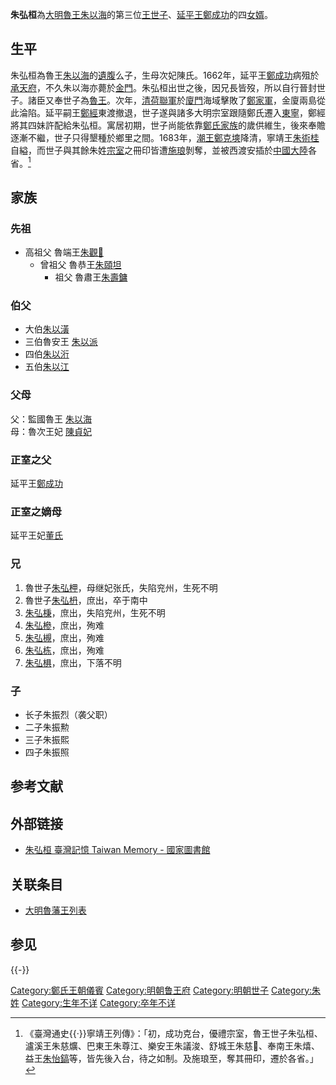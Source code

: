 {{東亞男性歷史人物
|名稱 = 朱弘桓
|身份 = 魯王世子
|國家 = [[大明|大明]][[監國_(魯王)|監國 (魯王)]]
|時代 = [[臺灣明鄭時期|臺灣明鄭時期]]
|前任 = 魯王[[朱以海|朱以海]]
|繼任 = 
|圖片名稱 =
|圖片大小 =
|圖片說明 =
|姓 = [[朱姓|朱]]
|字 = 
|號 = 
|封號 = [[王世子|王世子]]{{to}}[[魯王#明朝|魯王]]<br>儀賓
|族裔 = [[汉族|汉族]]
|信仰 = 
|氏族 = 
|祖籍 =
|本籍 =
|出身地 =
|府邸 =
|世系 = [[明朝藩王列表_(魯王系)|明魯王系十世孫]]
|小字 =
|別名 =
|法號 =
|院號 =
|其他名號 =
|出生日期 =
|出生地點 =
|婚年 =
|逝世日期 =
|逝世地點 =
|在位年代 =
|廟號 =
|諡號 = 
|墓葬 =
|祠廟 =
|父親 = 魯王[[朱以海|朱以海]]
|嫡母 = 魯元王妃張氏
|母親 = 魯次王妃陳氏
|正室 = 縣主鄭氏
|正室之父 = 延平王[[鄭成功|鄭成功]]
|正室之嫡母 = 延平王妃[[董王妃_(台灣)|董氏]]
|兄弟 = 魯王世子[[朱弘甲|朱弘甲]]<br>魯王世子[[朱弘枬|朱弘枬]]
|其他親屬 =
|出身 = 
|功名 = 
|經歷 = 
|著作 =
|注釋 =
}}
'''朱弘桓'''為[[明朝|大明]][[魯王#明朝|魯王]][[朱以海|朱以海]]的第三位[[王世子|王世子]]、[[延平王|延平王]][[鄭成功|鄭成功]]的四[[女婿|女婿]]。

== 生平 ==
朱弘桓為魯王[[朱以海|朱以海]]的[[遺腹子|遺腹]]么子，生母次妃陳氏。1662年，延平王[[鄭成功|鄭成功]]病殂於[[承天府_(台灣)|承天府]]，不久朱以海亦薨於[[金門|金門]]。朱弘桓出世之後，因兄長皆歿，所以自行晉封世子。諸臣又奉世子為[[明朝藩王列表_(魯王系)|魯王]]。次年，[[清荷聯軍|清荷聯軍]]於[[廈門|廈門]]海域擊敗了[[明鄭|鄭家軍]]，金廈兩島從此淪陷。延平嗣王[[鄭經|鄭經]]東渡撤退，世子遂與諸多大明宗室跟隨鄭氏遷入[[東寧_(台灣古名)|東寧]]，鄭經將其四妹許配給朱弘桓。寓居初期，世子尚能依靠[[鄭成功家族|鄭氏家族]]的歲供維生，後來奉贍逐漸不繼，世子只得墾種於鄉里之間。1683年，[[潮王|潮王]][[鄭克塽|鄭克塽]]降清，寧靖王[[朱術桂|朱術桂]]自縊，而世子與其餘朱姓[[宗室|宗室]]之冊印皆遭[[施琅|施琅]]剝奪，並被西渡安插於[[中國大陸|中國大陸]]各省。<ref>《臺灣通史{{·}}寧靖王列傳》：「初，成功克台，優禮宗室，魯王世子朱弘桓、瀘溪王朱慈爌、巴東王朱尊江、樂安王朱議浚、舒城王朱慈𤌄、奉南王朱熺、益王[[朱怡鎬|朱怡鎬]]等，皆先後入台，待之如制。及施琅至，奪其冊印，遷於各省。」</ref>

== 家族 ==
=== 先祖 ===
*高祖父 魯端王[[朱觀𤊟|朱觀𤊟]]
**曾祖父 魯恭王[[朱頤坦|朱頤坦]]
***祖父 魯肅王[[朱壽鏞|朱壽鏞]]
=== 伯父 ===
*大伯[[朱以潢|朱以潢]]
*三伯魯安王 [[朱以派|朱以派]]
*四伯[[朱以洐|朱以洐]]
*五伯[[朱以江|朱以江]]
=== 父母 ===
父：監國魯王 [[朱以海|朱以海]]<br>
母：魯次王妃 [[陳貞妃|陳貞妃]]

=== 正室之父 ===
延平王[[鄭成功|鄭成功]]
=== 正室之嫡母 ===
延平王妃[[董王妃_(台灣)|董氏]]
===兄 ===
#魯世子[[朱弘甲|朱弘柙]]，母继妃张氏，失陷兖州，生死不明
#魯世子[[朱弘枬|朱弘枬]]，庶出，卒于南中
#[[魯世子_(朱以海子)|朱弘棅]]，庶出，失陷兖州，生死不明
#[[朱弘槮|朱弘槮]]，庶出，殉难
#[[魯世子_(朱以海子)|朱弘槻]]，庶出，殉难
#[[朱弘栋|朱弘栋]]，庶出，殉难
#[[魯世子_(朱以海子)|朱弘椇]]，庶出，下落不明
=== 子 ===
*长子朱振烈（袭父职）
*二子朱振勲
*三子朱振熙
*四子朱振照

==参考文献==
{{reflist}}

==外部链接==
*[http://memory.ncl.edu.tw/tm_cgi/hypage.cgi?HYPAGE=toolbox_figure_detail.hpg&xml_id=0000008405 朱弘桓 臺灣記憶 Taiwan Memory - 國家圖書館] {{Wayback|url=http://memory.ncl.edu.tw/tm_cgi/hypage.cgi?HYPAGE=toolbox_figure_detail.hpg&xml_id=0000008405 |date=20160304185856 }}

==关联条目==
*[[明朝藩王列表_(魯王系)|大明魯藩王列表]]
==参见==
{{s-start}}
{{s-off|[[明朝藩王列表|南明封国国王]]}}
{{s-before|父[[朱以海|朱以海]]}}
{{s-ttl|title=[[明朝藩王列表_(鲁王系)|明鲁國國王]]|years=？－1683年}}
{{s-none|封国撤除|国亡，[[清朝|清朝]]统一}}
{{end}} 
{{-}}
{{東寧王朝}}
[[Category:鄭氏王朝儀賓|Category:鄭氏王朝儀賓]]
[[Category:明朝鲁王府|Category:明朝鲁王府]]
[[Category:明朝世子|Category:明朝世子]]
[[Category:朱姓|Category:朱姓]]
[[Category:生年不详|Category:生年不详]]
[[Category:卒年不详|Category:卒年不详]]